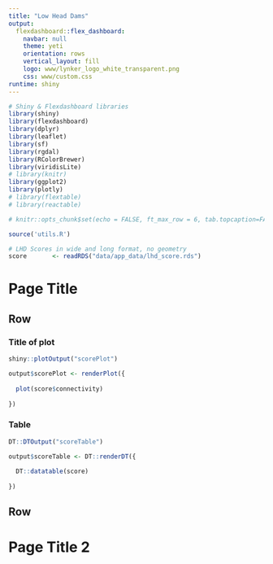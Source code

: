 ```yaml
---
title: "Low Head Dams"
output:
  flexdashboard::flex_dashboard:
    navbar: null
    theme: yeti
    orientation: rows
    vertical_layout: fill
    logo: www/lynker_logo_white_transparent.png
    css: www/custom.css
runtime: shiny
---
```


```r
# Shiny & Flexdashboard libraries
library(shiny)
library(flexdashboard)
library(dplyr)
library(leaflet)
library(sf)
library(rgdal)
library(RColorBrewer)
library(viridisLite)
# library(knitr)
library(ggplot2)
library(plotly)
# library(flextable)
# library(reactable)

# knitr::opts_chunk$set(echo = FALSE, ft_max_row = 6, tab.topcaption=FALSE, ft.align="left")

source('utils.R')
```

<style>
.navbar, [data-toggle=tab], .navbar-brand  {   background-color:#1c3a5d;   border-color:black;   color:white; }

.navbar-logo img {
    position: absolute;
    right: 6px;
}

</style>


```r
# LHD Scores in wide and long format, no geometry 
score       <- readRDS("data/app_data/lhd_score.rds")
```

Page Title
=====================================

Row {data-height=400}
-----------------------------------------------------------------------
### Title of plot
```r
shiny::plotOutput("scorePlot")
```

```r
output$scorePlot <- renderPlot({
  
  plot(score$connectivity)
  
})
```

### Table 
```r
DT::DTOutput("scoreTable")
```

```r
output$scoreTable <- DT::renderDT({
  
  DT::datatable(score)
  
})
```


Row {data-height=400}
-----------------------------------------------------------------------



Page Title 2
=====================================



